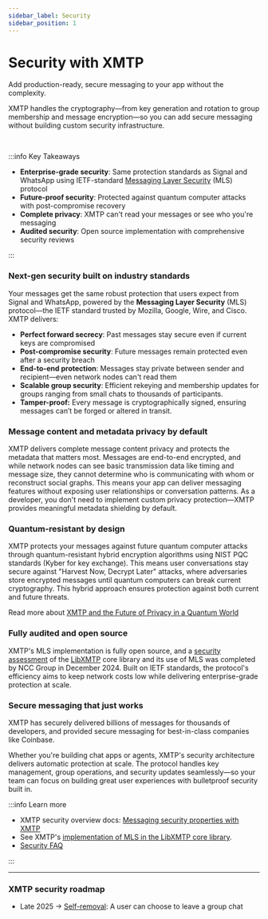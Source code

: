 ```yaml
---
sidebar_label: Security
sidebar_position: 1
---
```


# Security with XMTP

<p className="text-2xl font-bold mb-4">Add production-ready, secure messaging to your app without the complexity.</p>

XMTP handles the cryptography—from key generation and rotation to group membership and message encryption—so you can add secure messaging without building custom security infrastructure.

<br/>

:::info Key Takeaways

- **Enterprise-grade security**: Same protection standards as Signal and WhatsApp using IETF-standard [Messaging Layer Security](https://messaginglayersecurity.rocks/) (MLS) protocol
- **Future-proof security**: Protected against quantum computer attacks with post-compromise recovery
- **Complete privacy**: XMTP can't read your messages or see who you're messaging
- **Audited security**: Open source implementation with comprehensive security reviews

:::

### Next-gen security built on industry standards

Your messages get the same robust protection that users expect from Signal and WhatsApp, powered by the **Messaging Layer Security** (MLS) protocol—the IETF standard trusted by Mozilla, Google, Wire, and Cisco. XMTP delivers:

- **Perfect forward secrecy**: Past messages stay secure even if current keys are compromised
- **Post-compromise security**: Future messages remain protected even after a security breach
- **End-to-end protection**: Messages stay private between sender and recipient—even network nodes can't read them
- **Scalable group security**: Efficient rekeying and membership updates for groups ranging from small chats to thousands of participants.
- **Tamper-proof:** Every message is cryptographically signed, ensuring messages can’t be forged or altered in transit.

### Message content and metadata privacy by default

XMTP delivers complete message content privacy and protects the metadata that matters most. Messages are end-to-end encrypted, and while network nodes can see basic transmission data like timing and message size, they cannot determine who is communicating with whom or reconstruct social graphs. This means your app can deliver messaging features without exposing user relationships or conversation patterns. As a developer, you don't need to implement custom privacy protection—XMTP provides meaningful metadata shielding by default.

### Quantum-resistant by design

XMTP protects your messages against future quantum computer attacks through quantum-resistant hybrid encryption algorithms using NIST PQC standards (Kyber for key exchange). This means user conversations stay secure against "Harvest Now, Decrypt Later" attacks, where adversaries store encrypted messages until quantum computers can break current cryptography. This hybrid approach ensures protection against both current and future threats.

Read more about [XMTP and the Future of Privacy in a Quantum World](https://community.xmtp.org/t/xmtp-and-the-future-of-privacy-in-a-quantum-world/1079)

### Fully audited and open source

XMTP's MLS implementation is fully open source, and a [security assessment](https://www.nccgroup.com/us/research-blog/public-report-xmtp-mls-implementation-review/) of the [LibXMTP](https://github.com/xmtp/libxmtp) core library and its use of MLS was completed by NCC Group in December 2024. Built on IETF standards, the protocol's efficiency aims to keep network costs low while delivering enterprise-grade protection at scale. 

### Secure messaging that just works

XMTP has securely delivered billions of messages for thousands of developers, and provided secure messaging for best-in-class companies like Coinbase. 

Whether you're building chat apps or agents, XMTP's security architecture delivers automatic protection at scale. The protocol handles key management, group operations, and security updates seamlessly—so your team can focus on building great user experiences with bulletproof security built in.

:::info Learn more

- XMTP security overview docs: [Messaging security properties with XMTP](https://docs.xmtp.org/protocol/security)
- See XMTP's [implementation of MLS in the LibXMTP core library](https://github.com/xmtp/libxmtp/tree/main/xmtp_mls).
- [Security FAQ](https://docs.xmtp.org/protocol/security#faq-about-messaging-security)

:::

---

### XMTP security roadmap

- Late 2025 → [Self-removal](https://github.com/orgs/xmtp/projects/34/views/1?filterQuery=self&pane=issue&itemId=125905894&issue=xmtp%7Clibxmtp%7C2335): A user can choose to leave a group chat
